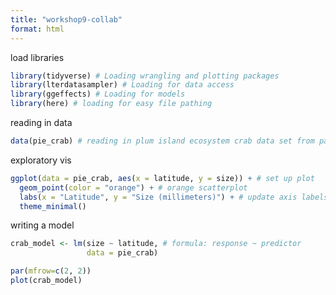 ```yaml
---
title: "workshop9-collab"
format: html
---
```


load libraries

```r
library(tidyverse) # Loading wrangling and plotting packages
library(lterdatasampler) # Loading for data access
library(ggeffects) # Loading for models
library(here) # loading for easy file pathing
```

reading in data

```r
data(pie_crab) # reading in plum island ecosystem crab data set from package
```

exploratory vis

```r
ggplot(data = pie_crab, aes(x = latitude, y = size)) + # set up plot
  geom_point(color = "orange") + # orange scatterplot
  labs(x = "Latitude", y = "Size (millimeters)") + # update axis labels
  theme_minimal()
```


writing a model

```r
crab_model <- lm(size ~ latitude, # formula: response ~ predictor
                 data = pie_crab)

par(mfrow=c(2, 2))
plot(crab_model)
```


